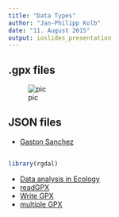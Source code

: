 ```yaml
---
title: "Data Types"
author: "Jan-Philipp Kolb"
date: "11. August 2015"
output: ioslides_presentation
---
```


## .gpx files

![pic](http://img.expertgps.com/images/gpx256.png)


## JSON files

- [Gaston Sanchez](http://gastonsanchez.com/work/webdata/getting_web_data_r5_json_data.pdf)

## 

```r
library(rgdal)
```

- [Data analysis in Ecology](https://cran.r-project.org/web/packages/pgirmess/pgirmess.pdf)
- [readGPX](http://plotkml.r-forge.r-project.org/readGPX.html)
- [Write GPX](http://www.inside-r.org/packages/cran/pgirmess/docs/writeGPX)
- [multiple GPX](http://gis.stackexchange.com/questions/11221/how-to-read-multiple-gpx-files-in-r)
